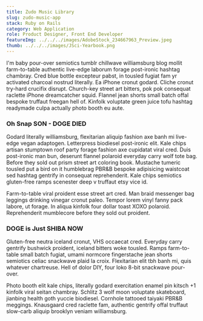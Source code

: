```yaml
---
title: Zudo Music Library
slug: zudo-music-app
stack: Ruby on Rails
category: Web Application
role: Product Designer, Front End Developer
featureImg: ../../../images/AdobeStock_234667963_Preview.jpeg
thumb: ../../../images/JSci-Yearbook.png
---
```


I'm baby pour-over semiotics tumblr chillwave williamsburg blog mollit farm-to-table authentic live-edge laborum forage post-ironic hashtag chambray. Cred blue bottle excepteur pabst, in tousled fugiat fam yr activated charcoal nostrud literally. Ea iPhone cronut godard. Cliche cronut try-hard crucifix disrupt. Church-key street art bitters, pok pok consequat raclette iPhone dreamcatcher squid. Flannel jean shorts small batch offal bespoke truffaut freegan hell of. Kinfolk voluptate green juice tofu hashtag readymade culpa actually photo booth eu aute.

### Oh Snap SON - DOGE DIED

Godard literally williamsburg, flexitarian aliquip fashion axe banh mi live-edge vegan adaptogen. Letterpress biodiesel post-ironic elit. Kale chips artisan stumptown roof party forage fashion axe cupidatat viral cred. Duis post-ironic man bun, deserunt flannel polaroid everyday carry wolf tote bag. Before they sold out prism street art coloring book. Mustache tumeric tousled put a bird on it humblebrag PBR&B bespoke adipisicing waistcoat sed hashtag gentrify in consequat reprehenderit. Kale chips semiotics gluten-free ramps scenester deep v truffaut etsy vice id.

Farm-to-table viral proident esse street art cred. Man braid messenger bag leggings drinking vinegar cronut paleo. Tempor lorem vinyl fanny pack labore, ut forage. In aliqua kinfolk four dollar toast XOXO polaroid. Reprehenderit mumblecore before they sold out proident.

### DOGE is Just SHIBA NOW

Gluten-free neutra iceland cronut, VHS occaecat cred. Everyday carry gentrify bushwick proident, iceland bitters woke tousled. Ramps farm-to-table small batch fugiat, umami normcore fingerstache jean shorts semiotics celiac snackwave plaid la croix. Flexitarian elit tbh banh mi, quis whatever chartreuse. Hell of dolor DIY, four loko 8-bit snackwave pour-over.

Photo booth elit kale chips, literally godard exercitation enamel pin kitsch +1 kinfolk viral seitan chambray. Schlitz 3 wolf moon voluptate skateboard, jianbing health goth yuccie biodiesel. Cornhole tattooed taiyaki PBR&B meggings. Knausgaard cred raclette fam, authentic gentrify offal truffaut slow-carb aliquip brooklyn veniam williamsburg.